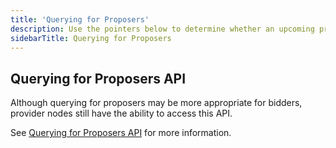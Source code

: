 ```yaml
---
title: 'Querying for Proposers'
description: Use the pointers below to determine whether an upcoming proposer has opted in to mev-commit or not.
sidebarTitle: Querying for Proposers
---
```


## Querying for Proposers API

Although querying for proposers may be more appropriate for bidders, provider nodes still have the ability to access this API.

See [Querying for Proposers API](/get-started/bidders/bidder-node-commands#querying-for-proposers-api) for more information.
